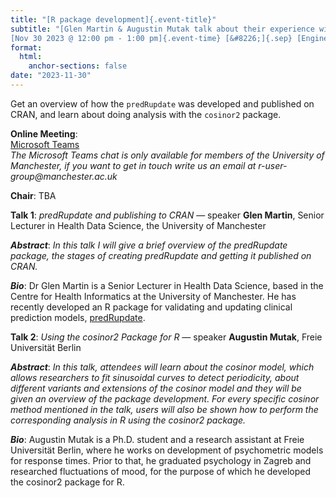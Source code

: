 ```yaml
---
title: "[R package development]{.event-title}"
subtitle: "[Glen Martin & Augustin Mutak talk about their experience with R package development.]{.event-summary} <br> \
[Nov 30 2023 @ 12:00 pm - 1:00 pm]{.event-time} [&#8226;]{.sep} [Engineering A 3A.057 (University of Manchester) &amp; Online via Microsoft Teams]{.event-location}"
format:
  html:
    anchor-sections: false
date: "2023-11-30"
---
```


<!--
date: "2023-11-30T12:00:00"
date_end: "2023-11-30T13:00:00"
event: R User Group Meeting
location: Engineering A 3A.057 &amp; Online via Microsoft Teams
publish_date: "2023-11-08T00:00:00"
-->

Get an overview of how the `predRupdate` was developed and published on CRAN,
and learn about doing analysis with the `cosinor2` package.

**Online Meeting**: \
[Microsoft Teams](https://teams.microsoft.com/l/meetup-join/19%3a7067cf1044b243a4a548d19ef38dd4ca%40thread.tacv2/1699016036662?context=%7b%22Tid%22%3a%22c152cb07-614e-4abb-818a-f035cfa91a77%22%2c%22Oid%22%3a%22a6268e3e-ebaf-4ac7-8498-8dbd4e1c426a%22%7d)  
*The Microsoft Teams chat is only available for members of the University of Manchester, if you want to get in touch write us an email at r-user-group@manchester.ac.uk*

**Chair**: TBA

**Talk 1**: *predRupdate and publishing to CRAN* &#8212; speaker **Glen Martin**, Senior Lecturer in Health Data Science, the University of Manchester

***Abstract***: *In this talk I will give a brief overview of the predRupdate package, the stages of creating predRupdate and getting it published on CRAN.*

***Bio***: Dr Glen Martin is a Senior Lecturer in Health Data Science, based in the Centre for Health Informatics at the University of Manchester. He has recently developed an R package for validating and updating clinical prediction models, [predRupdate](https://github.com/GlenMartin31/predRupdate).


**Talk 2**: *Using the cosinor2 Package for R* &#8212; speaker **Augustin Mutak**, Freie Universität Berlin

***Abstract***: *In this talk, attendees will learn about the cosinor model, which allows researchers to fit sinusoidal curves to detect periodicity, about different variants and extensions of the cosinor model and they will be given an overview of the package development. For every specific cosinor method mentioned in the talk, users will also be shown how to perform the corresponding analysis in R using the cosinor2 package.*

***Bio***: Augustin Mutak is a Ph.D. student and a research assistant at Freie Universität Berlin, where he works on development of psychometric models for response times. Prior to that, he graduated psychology in Zagreb and researched fluctuations of mood, for the purpose of which he developed the cosinor2 package for R.
